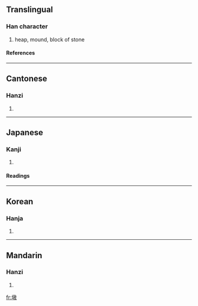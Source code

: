 ==Translingual==
===Han character===
{{Han char|rn=32|rad=土|as=12|sn=15|four=4814<sub>7</sub>|canj=土卜木大 (GYDK)}}
# heap, mound, block of stone
====References====
{{Han ref|kx=0239.010|dkj=05470|dj=0478.030|hdz=10488.190|uh=58A9|ud=22697|bh=BC5B|bd=48219}}
----
==Cantonese==
===Hanzi===
{{yue-hanzi|jyut=|y=dan2, deun1}}
# {{defn|Cantonese}}
----
==Japanese==
===Kanji===
{{ja-kanji|grade=|rs=土12}}
# {{defn|Japanese}} 
====Readings====
{{ja-readings|on=[[とん]] (ton)|kun=}}
----
==Korean==
===Hanja===
{{ko-hanja|hangeul=돈|rv=don|mr=ton}}
# {{defn|Korean}}
----
==Mandarin==
===Hanzi===
{{cmn-hanzi|pin=[[dūn]] (dun1)|wg=tun<sup>1</sup>}}
# {{defn|Mandarin}}

[[fr:墩]]